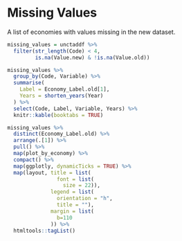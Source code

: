 # Missing Values
A list of economies with values missing in the new dataset.

```r
missing_values = unctaddf %>%
  filter(str_length(Code) < 4,
         is.na(Value.new) & !is.na(Value.old)) 

missing_values %>% 
  group_by(Code, Variable) %>% 
  summarise(
    Label = Economy_Label.old[1],
    Years = shorten_years(Year)
  ) %>% 
  select(Code, Label, Variable, Years) %>% 
  knitr::kable(booktabs = TRUE)

missing_values %>% 
  distinct(Economy_Label.old) %>% 
  arrange(.[1]) %>% 
  pull() %>% 
  map(plot_by_economy) %>% 
  compact() %>% 
  map(ggplotly, dynamicTicks = TRUE) %>% 
  map(layout, title = list(
                font = list(
                  size = 22)),
              legend = list(
                orientation = "h",
                title = ""),
              margin = list(
                b=110
              )) %>% 
  htmltools::tagList() 
```